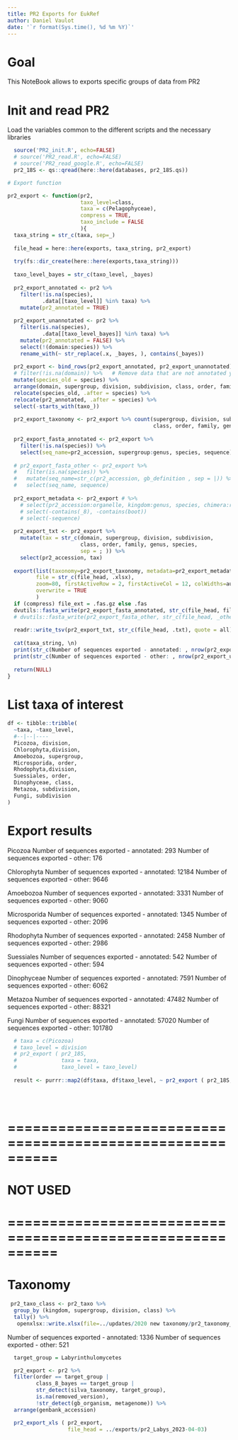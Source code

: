 ```yaml
---
title: PR2 Exports for EukRef
author: Daniel Vaulot
date: '`r format(Sys.time(), %d %m %Y)`'
---
```

# Goal
This NoteBook allows to exports specific groups of data from PR2

# Init and read PR2
Load the variables common to the different scripts and the necessary libraries

```r
  source('PR2_init.R', echo=FALSE)
  # source('PR2_read.R', echo=FALSE)
  # source('PR2_read_google.R', echo=FALSE)
  pr2_18S <- qs::qread(here::here(databases, pr2_18S.qs)) 

```


```r
# Export function

pr2_export <- function(pr2,  
                       taxo_level=class,
                       taxa = c(Pelagophyceae),
                       compress = TRUE,
                       taxo_include = FALSE
                       ){
  taxa_string = str_c(taxa, sep=_)
  
  file_head = here::here(exports, taxa_string, pr2_export)
  
  try(fs::dir_create(here::here(exports,taxa_string)))
  
  taxo_level_bayes = str_c(taxo_level, _bayes)
   
  pr2_export_annotated <- pr2 %>% 
    filter(!is.na(species),
           .data[[taxo_level]] %in% taxa) %>% 
    mutate(pr2_annotated = TRUE)
  
  pr2_export_unannotated <- pr2 %>%  
    filter(is.na(species),
           .data[[taxo_level_bayes]] %in% taxa) %>% 
    mutate(pr2_annotated = FALSE) %>% 
    select(!(domain:species)) %>% 
    rename_with(~ str_replace(.x, _bayes, ), contains(_bayes))
  
  pr2_export <- bind_rows(pr2_export_annotated, pr2_export_unannotated) %>% 
  # filter(!is.na(domain)) %>%   # Remove data that are not annotated yet
  mutate(species_old = species) %>% 
  arrange(domain, supergroup, division, subdivision, class, order, family, genus, species) %>% 
  relocate(species_old, .after = species) %>% 
  relocate(pr2_annotated, .after = species) %>% 
  select(-starts_with(taxo_))
  
  pr2_export_taxonomy <- pr2_export %>% count(supergroup, division, subdivision, 
                                              class, order, family, genus, species)
  
  pr2_export_fasta_annotated <- pr2_export %>% 
    filter(!is.na(species)) %>% 
    select(seq_name=pr2_accession, supergroup:genus, species, sequence) 
  
  # pr2_export_fasta_other <- pr2_export %>% 
  #   filter(is.na(species)) %>% 
  #   mutate(seq_name=str_c(pr2_accession, gb_definition , sep = |)) %>% 
  #   select(seq_name, sequence) 
  
  pr2_export_metadata <- pr2_export # %>%
    # select(pr2_accession:organelle, kingdom:genus, species, chimera:remark, taxon_trophic_mode:metadata_remark)
    # select(-contains(_8), -contains(boot))
    # select(-sequence)
    
  pr2_export_txt <- pr2_export %>% 
    mutate(tax = str_c(domain, supergroup, division, subdivision, 
                       class, order, family, genus, species, 
                       sep = ; )) %>% 
    select(pr2_accession, tax)
  
  export(list(taxonomy=pr2_export_taxonomy, metadata=pr2_export_metadata), 
         file = str_c(file_head, .xlsx),
         zoom=80, firstActiveRow = 2, firstActiveCol = 12, colWidths=auto,
         overwrite = TRUE
         )
  if (compress) file_ext = .fas.gz else .fas
  dvutils::fasta_write(pr2_export_fasta_annotated, str_c(file_head, file_ext), compress, taxo_include)
  # dvutils::fasta_write(pr2_export_fasta_other, str_c(file_head, _other, file_ext), compress, FALSE)
  
  readr::write_tsv(pr2_export_txt, str_c(file_head, .txt), quote = all)
  
  cat(taxa_string, \n)
  print(str_c(Number of sequences exported - annotated: , nrow(pr2_export_annotated)))
  print(str_c(Number of sequences exported - other: , nrow(pr2_export_unannotated)))
  
  return(NULL)
}
```


# List taxa of interest


```r
df <- tibble::tribble(
  ~taxa, ~taxo_level,
  #--|--|----
  Picozoa, division,
  Chlorophyta,division,
  Amoebozoa, supergroup,
  Microsporida, order,
  Rhodophyta,division,
  Suessiales, order,
  Dinophyceae, class,
  Metazoa, subdivision,
  Fungi, subdivision
)
```


# Export results

Picozoa
Number of sequences exported - annotated: 293
Number of sequences exported - other: 176

Chlorophyta
Number of sequences exported - annotated: 12184
Number of sequences exported - other: 9646

Amoebozoa
Number of sequences exported - annotated: 3331
Number of sequences exported - other: 9060

Microsporida 
Number of sequences exported - annotated: 1345
Number of sequences exported - other: 2096

Rhodophyta
Number of sequences exported - annotated: 2458
Number of sequences exported - other: 2986

Suessiales
Number of sequences exported - annotated: 542
Number of sequences exported - other: 594

Dinophyceae
Number of sequences exported - annotated: 7591
Number of sequences exported - other: 6062

Metazoa
Number of sequences exported - annotated: 47482
Number of sequences exported - other: 88321

Fungi
Number of sequences exported - annotated: 57020
Number of sequences exported - other: 101780

```r

  # taxa = c(Picozoa)
  # taxo_level = division
  # pr2_export ( pr2_18S, 
  #              taxa = taxa,
  #              taxo_level = taxo_level)
  
  result <- purrr::map2(df$taxa, df$taxo_level, ~ pr2_export ( pr2_18S, taxa = .x, taxo_level = .y))


  
```










# ==========================================================

#   NOT USED

# ==========================================================

# Taxonomy

```r
 pr2_taxo_class <- pr2_taxo %>% 
  group_by (kingdom, supergroup, division, class) %>% 
  tally() %>% 
   openxlsx::write.xlsx(file=../updates/2020 new taxonomy/pr2_taxonomy_class.xlsx, na=)
```


Number of sequences exported - annotated: 1336
Number of sequences exported - other: 521

```r

  target_group = Labyrinthulomycetes

  pr2_export <- pr2 %>% 
  filter(order == target_group |
         class_8_bayes == target_group |
         str_detect(silva_taxonomy, target_group),
         is.na(removed_version),
         !str_detect(gb_organism, metagenome)) %>% 
  arrange(genbank_accession)

  pr2_export_xls ( pr2_export, 
                   file_head = ../exports/pr2_Labys_2023-04-03)
  
```